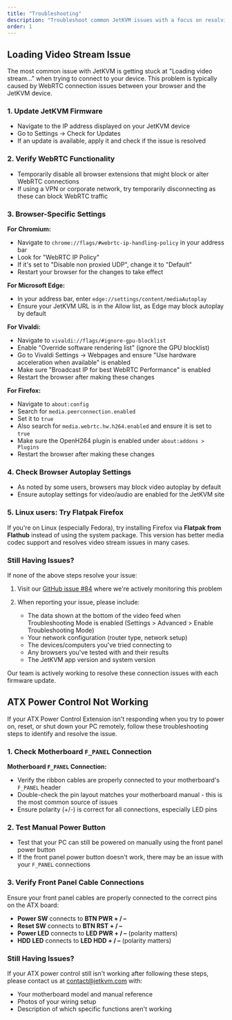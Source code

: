 ```yaml
---
title: "Troubleshooting"
description: "Troubleshoot common JetKVM issues with a focus on resolving the Loading Video Stream problem and ensuring proper WebRTC connections."
order: 1
---
```


## Loading Video Stream Issue

The most common issue with JetKVM is getting stuck at "Loading video stream..." when trying to connect to your device. This problem is typically caused by WebRTC connection issues between your browser and the JetKVM device.

### 1. Update JetKVM Firmware

- Navigate to the IP address displayed on your JetKVM device
- Go to Settings → Check for Updates
- If an update is available, apply it and check if the issue is resolved

### 2. Verify WebRTC Functionality

- Temporarily disable all browser extensions that might block or alter WebRTC connections
- If using a VPN or corporate network, try temporarily disconnecting as these can block WebRTC traffic

### 3. Browser-Specific Settings

**For Chromium:**

- Navigate to `chrome://flags/#webrtc-ip-handling-policy` in your address bar
- Look for "WebRTC IP Policy"
- If it's set to "Disable non proxied UDP", change it to "Default"
- Restart your browser for the changes to take effect

**For Microsoft Edge:**

- In your address bar, enter `edge://settings/content/mediaAutoplay`
- Ensure your JetKVM URL is in the Allow list, as Edge may block autoplay by default

**For Vivaldi:**

- Navigate to `vivaldi://flags/#ignore-gpu-blocklist`
- Enable "Override software rendering list" (ignore the GPU blocklist)
- Go to Vivaldi Settings → Webpages and ensure "Use hardware acceleration when available" is enabled
- Make sure "Broadcast IP for best WebRTC Performance" is enabled
- Restart the browser after making these changes

**For Firefox:**

- Navigate to `about:config`
- Search for `media.peerconnection.enabled`
- Set it to `true`
- Also search for `media.webrtc.hw.h264.enabled` and ensure it is set to `true`
- Make sure the OpenH264 plugin is enabled under `about:addons > Plugins`
- Restart the browser after making these changes

### 4. Check Browser Autoplay Settings

- As noted by some users, browsers may block video autoplay by default
- Ensure autoplay settings for video/audio are enabled for the JetKVM site

### 5. Linux users: Try Flatpak Firefox

If you're on Linux (especially Fedora), try installing Firefox via **Flatpak from Flathub** instead of using the system package. This version has better media codec support and resolves video stream issues in many cases.

### Still Having Issues?

If none of the above steps resolve your issue:

1. Visit our [GitHub issue #84](https://github.com/jetkvm/kvm/issues/84) where we're actively monitoring this problem

2. When reporting your issue, please include:
   - The data shown at the bottom of the video feed when Troubleshooting Mode is enabled (Settings > Advanced > Enable Troubleshooting Mode)
   - Your network configuration (router type, network setup)
   - The devices/computers you've tried connecting to
   - Any browsers you've tested with and their results
   - The JetKVM app version and system version

Our team is actively working to resolve these connection issues with each firmware update.

## ATX Power Control Not Working

If your ATX Power Control Extension isn't responding when you try to power on, reset, or shut down your PC remotely, follow these troubleshooting steps to identify and resolve the issue.

### 1. Check Motherboard `F_PANEL` Connection

**Motherboard `F_PANEL` Connection:**
- Verify the ribbon cables are properly connected to your motherboard's `F_PANEL` header
- Double-check the pin layout matches your motherboard manual - this is the most common source of issues
- Ensure polarity (+/-) is correct for all connections, especially LED pins

### 2. Test Manual Power Button

- Test that your PC can still be powered on manually using the front panel power button
- If the front panel power button doesn't work, there may be an issue with your `F_PANEL` connections

### 3. Verify Front Panel Cable Connections

Ensure your front panel cables are properly connected to the correct pins on the ATX board:
- **Power SW** connects to **BTN PWR + / –**
- **Reset SW** connects to **BTN RST + / –**
- **Power LED** connects to **LED PWR + / –** (polarity matters)
- **HDD LED** connects to **LED HDD + / –** (polarity matters)

### Still Having Issues?

If your ATX power control still isn't working after following these steps, please contact us at contact@jetkvm.com with:
- Your motherboard model and manual reference
- Photos of your wiring setup
- Description of which specific functions aren't working


